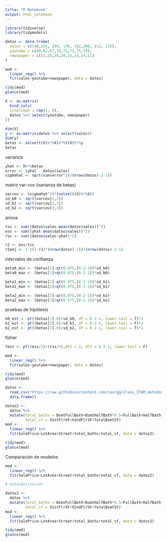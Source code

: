 ```yaml
---
title: "R Notebook"
output: html_notebook
---
```


```r
library(tidyverse)
library(tidymodels)

datos <- data.frame(
  sales = c(140,155, 159, 179, 192,200, 212, 215),
  youtube = c(60,62,67,70,71,72,75,78),
  newspaper = c(22,25,24,20,15,14,14,11)
)
```

```r
mod <- 
  linear_reg() %>% 
  fit(sales~youtube+newspaper, data = datos)

tidy(mod)
glance(mod)
```

```r
X <- as.matrix(
  bind_cols(
  intercept = rep(1, 8),
  datos %>% select(youtube, newspaper)
))
  
dim(X)
y <- as.matrix(datos %>% select(sales))
dim(y)
betas <- solve(t(X)%*%X)%*%t(X)%*%y
betas
```

varianza

```r
yhat <- X%*%betas
error <- (yhat - datos$sales)
sigmahat <- sqrt(sum(error^2)/(nrow(datos)-2-1))
```

matriz var-cov (varianza de betas)
```r
varcov <- (sigmahat^2)*(solve(t(X)%*%X))
sd_b0 <- sqrt(varcov[1,1])
sd_b1 <- sqrt(varcov[2,2])
sd_b2 <- sqrt(varcov[3,3])
```

anova

```r
tss <- sum((datos$sales-mean(datos$sales))^2)
ess <- sum((yhat-mean(datos$sales))^2)
rss <- sum((datos$sales-yhat)^2)

r2 <- ess/tss
r2adj <- 1-((1-r2)*(nrow(datos)-1))/(nrow(datos)-2-1)
```

intervalos de confianza
```r
beta0_min <- (betas[1]-qt(0.975,(8-2-1))*sd_b0)
beta0_max <- (betas[1]+qt(0.975,(8-2-1))*sd_b0)

beta1_min <- (betas[2]-qt(0.975,(8-2-1))*sd_b1)
beta1_max <- (betas[2]+qt(0.975,(8-2-1))*sd_b1)

beta2_min <- (betas[3]-qt(0.975,(8-2-1))*sd_b2)
beta2_max <- (betas[3]+qt(0.975,(8-2-1))*sd_b2)
```

pruebas de hipótesis
```r
b0_est <- pt((betas[1]-0)/sd_b0, df = 8-2-1, lower.tail = T)*2
b1_est <- pt((betas[2]-0)/sd_b1, df = 8-2-1, lower.tail = F)*2
b2_est <- pt((betas[3]-0)/sd_b2, df = 8-2-1, lower.tail = T)*2
```

fisher
```r
fest <- pf((ess/2)/(rss/5),df1 = 2, df2 = 8-2-1, lower.tail = F)
```


```r
mod <- 
  linear_reg() %>% 
  fit(sales~youtube+newspaper, data = datos)

tidy(mod)
glance(mod)
```
```r
datos <- 
  read_csv("https://raw.githubusercontent.com/savrgg/class_ITAM_metodos/main/notas_r/HousePrice.csv") %>% 
  data.frame()
```
```r

datos2 <- 
  datos %>% 
  mutate(total_baths = BsmtFullBath+BsmtHalfBath*0.5+FullBath+HalfBath*0.5,
         total_sf = X1stFlrSF+X2ndFlrSF+TotalBsmtSF) 
mod <- 
  linear_reg() %>% 
  fit(SalePrice~LotArea+Street+total_baths+total_sf, data = datos2)

tidy(mod)
glance(mod)
```
Comparación de modelos
```r
mod <- 
  linear_reg() %>% 
  fit(SalePrice~LotArea+Street+total_baths+total_sf, data = datos2)
```




```r
# estandarización

datos3 <- 
  datos %>% 
  mutate(total_baths = BsmtFullBath+BsmtHalfBath*0.5+FullBath+HalfBath*0.5,
         total_sf = X1stFlrSF+X2ndFlrSF+TotalBsmtSF) 
mod <- 
  linear_reg() %>% 
  fit(SalePrice~LotArea+Street+total_baths+total_sf, data = datos2)

tidy(mod)
glance(mod)
```




